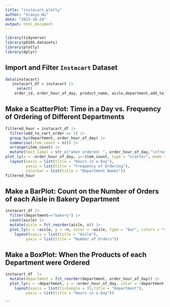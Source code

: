 ```yaml
---
title: "instacart_plotly"
author: "Xiaoyu Wu"
date: "2023-10-24"
output: html_document
---
```


```r
library(tidyverse)
library(p8105.datasets)
library(plotly)
library(dplyr)
```

## Import and Filter `Instacart` Dataset 
```r
data(instacart)
   instacart_df = instacart |> 
     select(
    order_id, order_hour_of_day, product_name, aisle,department,add_to_cart_order) |>         sample_n(size = 10000)
```

## Make a ScatterPlot: Time in a Day vs. Frequency of Ordering of Different Departments  
```r
filtered_hour = instacart_df |> 
  filter(add_to_cart_order == 1) |>
  group_by(department, order_hour_of_day) |>
  summarise(item_count = n()) |>
  arrange(item_count) |>
  mutate(text_label = str_c("when ordered: ", order_hour_of_day,"\nfrequency of ordering: ", item_count)) |>
plot_ly(x = ~order_hour_of_day, y=~item_count, type = "scatter", mode = "markers", color = ~department, alpha = 0.5,text = ~text_label) |>
  layout(xaxis = list(title = "Hours in a Day"),
         yaxis = list(title = "Frequency of Ordering"),
         colorbar = list(title = "Department Names"))
filtered_hour
```

## Make a BarPlot: Count on the Number of Orders of each Aisle in Bakery Department 
```r
instacart_df |> 
  filter(department=="bakery") |>
  count(aisle) |>
  mutate(aisle = fct_reorder(aisle, n)) |>
  plot_ly(x = ~aisle, y = ~n, color = ~aisle, type = "bar", colors = "viridis") |> 
    layout(xaxis = list(title = "Aisle"),
         yaxis = list(title = "Number of Orders"))
```
## Make a BoxPlot: When the Products of each Department were Ordered 
```r
instacart_df  |>  
  mutate(department = fct_reorder(department, order_hour_of_day)) |>  
  plot_ly(x = ~department, y = ~order_hour_of_day, color = ~department, type = "box", colors = "viridis") |> 
    layout(xaxis = list(tickangle = 35,title = "Department"),
         yaxis = list(title = "Hours in a Day"))
```
```
